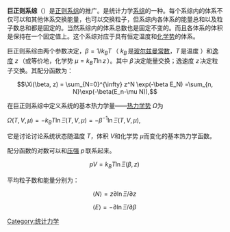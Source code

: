 {{NoteTA
|G1=Physics
|T=zh-hans:巨正则系综;zh-hant:大正則系綜;
|1=zh-hans:巨正则系综;zh-hant:大正則系綜;
}}
'''巨正则系综'''（{{lang-en|grand canonical ensemble}}）是[[正则系综|正则系综]]的推广。是统计力学[[系综|系综]]的一种。每个系综内的体系不仅可以和其他体系交换能量，也可以交换粒子，但系综内各体系的能量总和以及粒子数总和都是固定的。当然系综内的体系总数也是固定不变的。而且各体系的体积是保持在一个固定值上。这个系综对应于具有恒定温度和[[化学势|化学势]]的体系。

巨正则系综由两个参数决定，<math>\beta=1/k_B T\,</math>（ <math>k_B\,</math>是[[玻尔兹曼常数|玻尔兹曼常数]]，<math>T\,</math>是温度 ）和[[逸度|逸度]] <math>z\,</math>（或等价地，化学势 <math>\mu=k_B T\ln z\,</math>）。其中 <math>\beta\,</math>决定能量交换；逸速度 <math>z\,</math>决定粒子交换。其配分函数为：

:<math> \Xi(\beta, z) = \sum_{N=0}^{\infty} z^N \exp(-\beta E_N) =\sum_{n, N}\exp(-\beta(E_n-\mu N)), </math>

在巨正则系综中定义系统的基本热力学量——[[巨热力学势|热力学势]] <math> \Omega </math>为

<math> \Omega(T,V,\mu) = -k_BT\ln \Xi(T,V,\mu)=-\beta^{-1}\ln \Xi(T,V,\mu), </math>

它是讨论讨论系统状态随温度 <math> T </math>，体积 <math> V </math>和化学势 <math> \mu </math>而变化的基本热力学函数。

配分函数的对数可以和[[压强|压强]] <math>p\,</math>联系起来。

:<math> pV = k_B T \ln \Xi(\beta, z)  \, </math>

平均粒子数和能量分别为：

:<math> \langle N \rangle = z \partial \ln \Xi /\partial z  \,</math>
:<math> \langle E \rangle = -\partial \ln \Xi /\partial \beta \,</math>

{{统计力学}}
{{Statistical mechanics topics}}

[[Category:统计力学|Category:统计力学]]